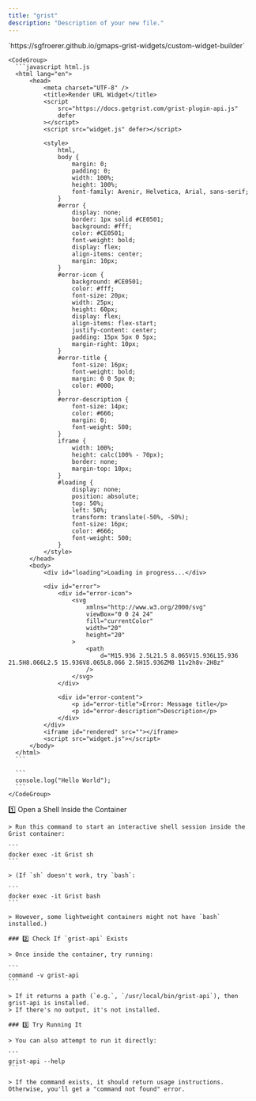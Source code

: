 ```yaml
---
title: "grist"
description: "Description of your new file."
---
```


<AccordionGroup>
  <Accordion title="Render URL Widget" defaultOpen={false} icon="link">
    `https://sgfroerer.github.io/gmaps-grist-widgets/custom-widget-builder`



    <CodeGroup>
      ```javascript html.js
      <html lang="en">
          <head>
              <meta charset="UTF-8" />
              <title>Render URL Widget</title>
              <script
                  src="https://docs.getgrist.com/grist-plugin-api.js"
                  defer
              ></script>
              <script src="widget.js" defer></script>

              <style>
                  html,
                  body {
                      margin: 0;
                      padding: 0;
                      width: 100%;
                      height: 100%;
                      font-family: Avenir, Helvetica, Arial, sans-serif;
                  }
                  #error {
                      display: none;
                      border: 1px solid #CE0501;
                      background: #fff;
                      color: #CE0501;
                      font-weight: bold;
                      display: flex;
                      align-items: center;
                      margin: 10px;
                  }
                  #error-icon {
                      background: #CE0501;
                      color: #fff;
                      font-size: 20px;
                      width: 25px;
                      height: 60px;
                      display: flex;
                      align-items: flex-start;
                      justify-content: center;
                      padding: 15px 5px 0 5px;
                      margin-right: 10px;
                  }
                  #error-title {
                      font-size: 16px;
                      font-weight: bold;
                      margin: 0 0 5px 0;
                      color: #000;
                  }
                  #error-description {
                      font-size: 14px;
                      color: #666;
                      margin: 0;
                      font-weight: 500;
                  }
                  iframe {
                      width: 100%;
                      height: calc(100% - 70px);
                      border: none;
                      margin-top: 10px;
                  }
                  #loading {
                      display: none;
                      position: absolute;
                      top: 50%;
                      left: 50%;
                      transform: translate(-50%, -50%);
                      font-size: 16px;
                      color: #666;
                      font-weight: 500;
                  }
              </style>
          </head>
          <body>
              <div id="loading">Loading in progress...</div>

              <div id="error">
                  <div id="error-icon">
                      <svg
                          xmlns="http://www.w3.org/2000/svg"
                          viewBox="0 0 24 24"
                          fill="currentColor"
                          width="20"
                          height="20"
                      >
                          <path
                              d="M15.936 2.5L21.5 8.065V15.936L15.936 21.5H8.066L2.5 15.936V8.065L8.066 2.5H15.936ZM8 11v2h8v-2H8z"
                          />
                      </svg>
                  </div>

                  <div id="error-content">
                      <p id="error-title">Error: Message title</p>
                      <p id="error-description">Description</p>
                  </div>
              </div>
              <iframe id="rendered" src=""></iframe>
              <script src="widget.js"></script>
          </body>
      </html>
      ```

      ```
      console.log("Hello World");
      ```
    </CodeGroup>
  </Accordion>

  <Accordion title="Check if grist-api is installed in Grist container" defaultOpen={false}>
    1️⃣ Open a Shell Inside the Container

    > Run this command to start an interactive shell session inside the Grist container:

    ```
    docker exec -it Grist sh
    ```

    > (If `sh` doesn't work, try `bash`:

    ```
    docker exec -it Grist bash
    ```

    > However, some lightweight containers might not have `bash` installed.)

    ### 2️⃣ Check If `grist-api` Exists

    > Once inside the container, try running:

    ```
    command -v grist-api
    ```

    > If it returns a path (`e.g.`, `/usr/local/bin/grist-api`), then grist-api is installed.
    > If there's no output, it's not installed.

    ### 3️⃣ Try Running It

    > You can also attempt to run it directly:

    ```
    grist-api --help
    ```

    > If the command exists, it should return usage instructions. Otherwise, you'll get a "command not found" error.
  </Accordion>
</AccordionGroup>